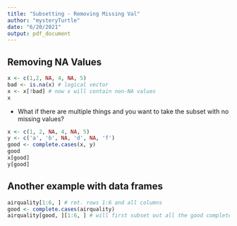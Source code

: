 ```yaml
---
title: "Subsetting - Removing Missing Val"
author: "mysteryTurtle"
date: "6/20/2021"
output: pdf_document
---
```


## Removing NA Values
```r
x <- c(1,2, NA, 4, NA, 5)
bad <- is.na(x) # logical vector
x <- x[!bad] # now x will contain non-NA values
x
```

- What if there are multiple things and you want to take the subset with no missing values?

```r
x <- c(1, 2, NA, 4, NA, 5)
y <- c('a', 'b', NA, 'd', NA, 'f')
good <- complete.cases(x, y)
good
x[good]
y[good]
```

## Another example with data frames
```r
airquality[1:6, ] # ret. rows 1:6 and all columns
good <- complete.cases(airquality)
airquality[good, ][1:6, ] # will first subset out all the good complete rows, then subset the first 6 rows
```


